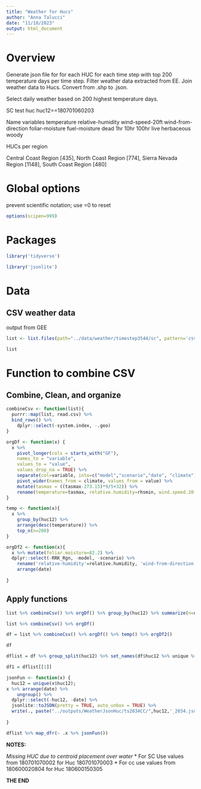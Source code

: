 ```yaml
---
title: "Weather for Hucs"
author: "Anna Talucci"
date: "11/18/2023"
output: html_document
---
```




# Overview
Generate json file for for each HUC for each time step with top 200 temperature days per time step.
Filter weather data extracted from EE. Join weather data to Hucs. Convert from .shp to .json.

Select daily weather based on 200 highest temperature days.

SC test huc huc12==180701060203

Name variables
temperature
relative-humidity
wind-speed-20ft
wind-from-direction
foliar-moisture
fuel-moisture
dead
1hr
10hr
100hr
live
herbaceous
woody


HUCs per region

Central Coast Region [435], 
North Coast Region [774], 
Sierra Nevada Region [1148], 
South Coast Region [480]

# Global options
prevent scientific notation; use =0 to reset
```r
options(scipen=999)
```

# Packages
```r
library('tidyverse')

library('jsonlite')

```

# Data
## CSV weather data
output from GEE
```r
list <- list.files(path="../data/weather/timestep3544/sc", pattern='csv$', full.names = TRUE)
```

```r
list
```
# Function to combine CSV
## Combine, Clean, and organize
```r
combineCsv <- function(list){
  purrr::map(list, read.csv) %>%
  bind_rows() %>%
    dplyr::select(-system.index, -.geo) 
}
```

```r
orgDf <- function(x) {
  x %>%
    pivot_longer(cols = starts_with("GF"),
    names_to = "variable",
    values_to = "value", 
    values_drop_na = TRUE) %>%
    separate(col=variable, into=c("model","scenario","date", "climate"), sep="_", fill="right")  %>%
    pivot_wider(names_from = climate, values_from = value) %>%
    mutate(tasmax = ((tasmax-273.15)*9/5+32)) %>%
    rename(temperature=tasmax, relative.humidity=rhsmin, wind.speed.20ft=ws, wind.from.direction=wd) 
}
```

```r
temp <- function(x){
  x %>% 
    group_by(huc12) %>%
    arrange(desc(temperature)) %>%
    top_n(n=200)
}
```

```r
orgDf2 <- function(x){
  x %>% mutate(foliar.moisture=82.2) %>%
  dplyr::select(-RRK_Rgn, -model, -scenario) %>%
    rename('relative-humidity'=relative.humidity, 'wind-from-direction'=wind.from.direction, 'wind-speed-20ft'=wind.speed.20ft, 'foliar-moisture'=foliar.moisture) %>%
    arrange(date)
    
}

```

## Apply  functions

```r
list %>% combineCsv() %>% orgDf() %>% group_by(huc12) %>% summarize(n=n()) # for sample size 
```
```r
list %>% combineCsv() %>% orgDf() 
```



```r
df = list %>% combineCsv() %>% orgDf() %>% temp() %>% orgDf2() 
```

```r
df
```

```r
dflist = df %>% group_split(huc12) %>% set_names(df$huc12 %>% unique %>% sort)
```

```r
df1 = dflist[[1]]
```

```r
jsonFun <- function(x) {
  huc12 = unique(x$huc12);
x %>% arrange(date) %>%
    ungroup() %>%
  dplyr::select(-huc12, -date) %>%
  jsonlite::toJSON(pretty = TRUE, auto_unbox = TRUE) %>%
  write(., paste("../outputs/WeatherJsonHuc/ts2034CC/",huc12,'_2034.json'))
  
}
```

```r
dflist %>% map_dfr(~ .x %>% jsonFun())
```
**NOTES:**

*Missing HUC due to centroid placement over water*
* For SC Use values from 180701070002 for Huc 180701070003
* For cc use values from 180600020804 for Huc 180600150305


**THE END**